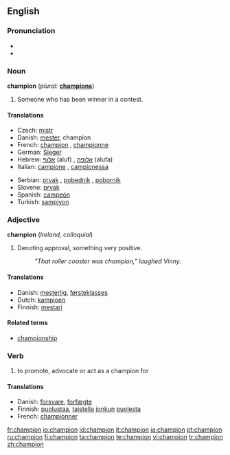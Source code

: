 ==English==
{{wikipedia}}

===Pronunciation===
*{{audio|en-gb-champion.ogg|Audio (RP)}}
*{{audio|en-us-champion.ogg|Audio (US)}}

===Noun===
'''champion'''  (''plural:'' '''[[champions]]''')

# Someone who has been winner in a contest.

====Translations====
{{trans-top|someone who has been winner in a contest}}
*Czech: [[mistr]] {{m}}
*Danish: [[mester]], champion
*French: [[#French|champion]] {{m}}, [[championne]] {{f}}
*German: [[Sieger]] {{m}}
*Hebrew: [[אלוף]] (aluf) {{m}}, [[אלופה]] (alufa) {{f}}
*Italian: [[campione]] {{m}}, [[campionessa]] {{f}}
{{trans-mid}}
*Serbian: [[prvak]] {{m}}, [[pobednik]] {{m}}, [[pobornik]] {{m}}
*Slovene: [[prvak]] {{m}}
*Spanish: [[campeón]] {{m}}
*Turkish: [[şampiyon]]
{{trans-bottom}}

===Adjective===
'''champion'''  (''Ireland, colloquial'')

# Denoting approval, something very positive.
#:''"That roller coaster was champion," laughed Vinny.''

====Translations====
{{top}}
*Danish: [[mesterlig]], [[førsteklasses]]
*Dutch: [[kampioen]]
*Finnish: [[mestari]]
{{mid}}
{{bottom}}

====Related terms====
*[[championship]]

===Verb===
{{en-verb}}

# {{usually|of a cause}} to promote, advocate or act as a champion for

====Translations====
{{top}}
*Danish: [[forsvare]], [[forfægte]]
*Finnish: [[puolustaa]], [[taistella]] [[joku|jonkun]] [[puolesta]]
*French: [[championner]]
{{mid}}
{{bottom}}

[[fr:champion]]
[[io:champion]]
[[id:champion]]
[[it:champion]]
[[ja:champion]]
[[pt:champion]]
[[ru:champion]]
[[fi:champion]]
[[ta:champion]]
[[te:champion]]
[[vi:champion]]
[[tr:champion]]
[[zh:champion]]